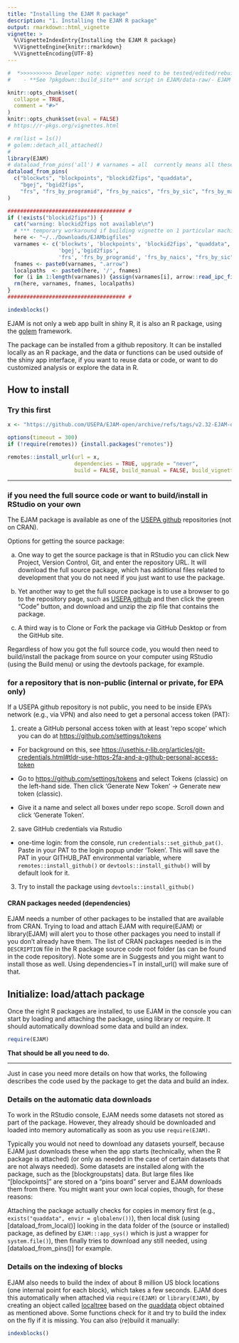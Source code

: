 ```yaml
---
title: "Installing the EJAM R package"
description: "1. Installing the EJAM R package"
output: rmarkdown::html_vignette
vignette: >
  %\VignetteIndexEntry{Installing the EJAM R package}
  %\VignetteEngine{knitr::rmarkdown}
  %\VignetteEncoding{UTF-8}
---
```


```r
#  *>>>>>>>>>> Developer note: vignettes need to be tested/edited/rebuilt regularly <<<<<<<<<<<*
#    - **See ?pkgdown::build_site** and script in EJAM/data-raw/- EJAM uses the pkgdown R package to build help and articles/ vignettes as web pages
```

```r
knitr::opts_chunk$set(
  collapse = TRUE,
  comment = "#>"
)
knitr::opts_chunk$set(eval = FALSE)
# https://r-pkgs.org/vignettes.html
```

```r
# rm(list = ls())
# golem::detach_all_attached()
# 
library(EJAM)
# dataload_from_pins('all') # varnames = all  currently means all these:
dataload_from_pins(
  c("blockwts", "blockpoints", "blockid2fips", "quaddata", 
    "bgej", "bgid2fips",
    "frs", "frs_by_programid", "frs_by_naics", "frs_by_sic", "frs_by_mact")
)

##################################### #
if (!exists("blockid2fips")) {
  cat("warning: blockid2fips not available\n")
  # *** temporary workaround if building vignette on 1 particular machine
  here <- "~/../Downloads/EJAMbigfiles"
  varnames <- c('blockwts', 'blockpoints', 'blockid2fips', "quaddata",
                'bgej','bgid2fips', 
                'frs', 'frs_by_programid', 'frs_by_naics', "frs_by_sic", "frs_by_mact")
  fnames <- paste0(varnames, ".arrow")
  localpaths  <- paste0(here, '/', fnames)
  for (i in 1:length(varnames)) {assign(varnames[i], arrow::read_ipc_file(file = localpaths[i]))}
  rm(here, varnames, fnames, localpaths)
}
##################################### #

indexblocks()
```

EJAM is not only a web app built in shiny R, it is also an R package, using the [golem](https://thinkr-open.github.io/golem/ "https://thinkr-open.github.io/golem/"){.uri target="_blank" rel="noreferrer noopener"} framework.

The package can be installed from a github repository. It can be installed locally as an R package, and the data or functions can be used outside of the shiny app interface, if you want to reuse data or code, or want to do customized analysis or explore the data in R.

## How to install

### Try this first


```r

x <- "https://github.com/USEPA/EJAM-open/archive/refs/tags/v2.32-EJAM-open.tar.gz"

options(timeout = 300)
if (!require(remotes)) {install.packages("remotes")}

remotes::install_url(url = x,
                     dependencies = TRUE, upgrade = "never", 
                     build = FALSE, build_manual = FALSE, build_vignettes = FALSE)

```

------------------------------------------------------------------------

### if you need the full source code or want to build/install in RStudio on your own

The EJAM package is available as one of the [USEPA github](https://github.com/USEPA/EJAM-open "github.com/USEPA/EJAM-open"){.uri target="_blank" rel="noreferrer noopener"} repositories (not on CRAN).

Options for getting the source package:

a.  One way to get the source package is that in RStudio you can click New Project, Version Control, Git, and enter the repository URL. It will download the full source package, which has additional files related to development that you do not need if you just want to use the package.

b.  Yet another way to get the full source package is to use a browser to go to the repository page, such as [USEPA github](https://github.com/USEPA/EJAM-open "github.com/USEPA/EJAM-open"){.uri target="_blank" rel="noreferrer noopener"} and then click the green "Code" button, and download and unzip the zip file that contains the package.

c.  A third way is to Clone or Fork the package via GitHub Desktop or from the GitHub site.

Regardless of how you got the full source code, you would then need to build/install the package from source on your computer using RStudio (using the Build menu) or using the devtools package, for example.

### for a repository that is non-public (internal or private, for EPA only)

If a USEPA github repository is not public, you need to be inside EPA's network (e.g., via VPN) and also need to get a personal access token (PAT):

1.  create a GitHub personal access token with at least 'repo scope' which you can do at <https://github.com/settings/tokens>

-   For background on this, see [https://usethis.r-lib.org/articles/git-credentials.html#tldr-use-https-2fa-and-a-github-personal-access-token](https://usethis.r-lib.org/articles/git-credentials.html#tldr-use-https-2fa-and-a-github-personal-access-token){.uri target="_blank" rel="noreferrer noopener"}

-   Go to [https://github.com/settings/tokens](https://github.com/settings/tokens){.uri target="_blank" rel="noreferrer noopener"} and select Tokens (classic) on the left-hand side. Then click 'Generate New Token' -\> Generate new token (classic).

-   Give it a name and select all boxes under repo scope. Scroll down and click 'Generate Token'.

2.  save GitHub credentials via Rstudio

-   one-time login: from the console, run `credentials::set_github_pat()`. Paste in your PAT to the login popup under 'Token'. This will save the PAT in your GITHUB_PAT environmental variable, where `remotes::install_github()` or `devtools::install_github()` will by default look for it.

3.  Try to install the package using `devtools::install_github()`

#### CRAN packages needed (dependencies)

EJAM needs a number of other packages to be installed that are available from CRAN. Trying to load and attach EJAM with require(EJAM) or library(EJAM) will alert you to those other packages you need to install if you don't already have them. The list of CRAN packages needed is in the `DESCRIPTION` file in the R package source code root folder (as can be found in the code repository). Note some are in Suggests and you might want to install those as well. Using dependencies=T in install_url() will make sure of that.

## Initialize: load/attach package

Once the right R packages are installed, to use EJAM in the console you can start by loading and attaching the package, using library or require. It should automatically download some data and build an index.

```r

require(EJAM)

```

**That should be all you need to do.**

------------------------------------------------------------------------

Just in case you need more details on how that works, the following describes the code used by the package to get the data and build an index.

### Details on the automatic data downloads

To work in the RStudio console, EJAM needs some datasets not stored as part of the package. However, they already should be downloaded and loaded into memory automatically as soon as you use `require(EJAM)`. 

Typically you would not need to download any datasets yourself, because EJAM just downloads these when the app starts (technically, when the R package is attached) (or only as needed in the case of certain datasets that are not always needed). Some datasets are installed along with the package, such as the [blockgroupstats] data. But large files like "[blockpoints]" are stored on a "pins board" server and EJAM downloads them from there. You might want your own local copies, though, for these reasons:
 
Attaching the package actually checks for copies in memory first (e.g., `exists("quaddata", envir = globalenv())`), then local disk (using [dataload_from_local()] looking in the data folder of the (source or installed) package, as defined by `EJAM:::app_sys()` which is just a wrapper for `system.file()`), then finally tries to download any still needed, using [dataload_from_pins()] for example.

### Details on the indexing of blocks

EJAM also needs to build the index of about 8 million US block locations (one internal point for each block), which takes a few seconds. EJAM does this automatically when attached via `require(EJAM)` or `library(EJAM)`, by creating an object called [localtree](../reference/localtree.html) based on the [quaddata](../reference/quaddata.html) object obtained as mentioned above. Some functions check for it and try to build the index on the fly if it is missing. You can also (re)build it manually:

```r
indexblocks()
```
